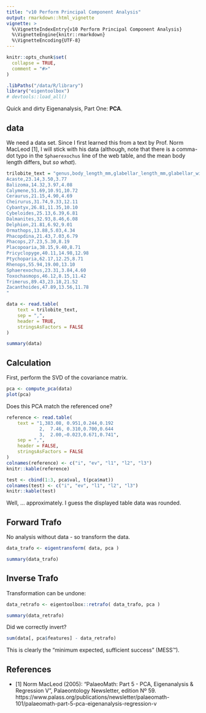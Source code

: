 ```yaml
---
title: "v10 Perform Principal Component Analysis"
output: rmarkdown::html_vignette
vignette: >
  %\VignetteIndexEntry{v10 Perform Principal Component Analysis}
  %\VignetteEngine{knitr::rmarkdown}
  %\VignetteEncoding{UTF-8}
---
```


```r
knitr::opts_chunk$set(
  collapse = TRUE,
  comment = "#>"
)
```

```r
.libPaths("/data/R/library")
library("eigentoolbox")
# devtools::load_all()
```


Quick and dirty Eigenanalysis, Part One: **PCA**.


## data
We need a data set. 
Since I first learned this from a text by Prof. Norm MacLeod [1], I will stick with his data
(although, note that there is a comma-dot typo in the `Sphaerexochus` line of the web table, and the mean body length differs, but *so what*).

```r
trilobite_text = "genus,body_length_mm,glabellar_length_mm,glabellar_width_mm
Acaste,23.14,3.50,3.77
Balizoma,14.32,3.97,4.08
Calymene,51.69,10.91,10.72
Ceraurus,21.15,4.90,4.69
Cheirurus,31.74,9.33,12.11
Cybantyx,26.81,11.35,10.10
Cybeloides,25.13,6.39,6.81
Dalmanites,32.93,8.46,6.08
Delphion,21.81,6.92,9.01
Ormathops,13.88,5.03,4.34
Phacopdina,21.43,7.03,6.79
Phacops,27.23,5.30,8.19
Placopoaria,38.15,9.40,8.71
Pricyclopyge,40.11,14.98,12.98
Ptychoparia,62.17,12.25,8.71
Rhenops,55.94,19.00,13.10
Sphaerexochus,23.31,3.84,4.60
Toxochasmops,46.12,8.15,11.42
Trimerus,89.43,23.18,21.52
Zacanthoides,47.89,13.56,11.78
"

data <- read.table(
    text = trilobite_text,
    sep = ",",
    header = TRUE,
    stringsAsFactors = FALSE
)

summary(data)
```

## Calculation

First, perform the SVD of the covariance matrix.

```r
pca <- compute_pca(data)
plot(pca)
```


Does this PCA match the referenced one?
```r
reference <- read.table(
    text = "1,383.08, 0.951,0.244,0.192
            2,  7.46, 0.310,0.700,0.644
            3,  2.00,−0.023,0.671,0.741",
    sep = ",",
    header = FALSE,
    stringsAsFactors = FALSE
)
colnames(reference) <- c("i", "ev", "l1", "l2", "l3")
knitr::kable(reference)
```


```r
test <- cbind(1:3, pca$val, t(pca$mat))
colnames(test) <- c("i", "ev", "l1", "l2", "l3")
knitr::kable(test)
```

Well, ... approximately. 
I guess the displayed table data was rounded.



## Forward Trafo

No analysis without data - so transform the data.

```r
data_trafo <- eigentransform( data, pca )

summary(data_trafo)
```

## Inverse Trafo

Transformation can be undone:

```r
data_retrafo <- eigentoolbox::retrafo( data_trafo, pca )

summary(data_retrafo)
```


Did we correctly invert?

```r
sum(data[, pca$features] - data_retrafo)
```


This is clearly the "minimum expected, sufficient success" (MESS™).



## References

- [1] Norm MacLeod (2005): "PalaeoMath: Part 5 - PCA, Eigenanalysis & Regression V", Palaeontology Newsletter, edition Nº 59. https://www.palass.org/publications/newsletter/palaeomath-101/palaeomath-part-5-pca-eigenanalysis-regression-v
